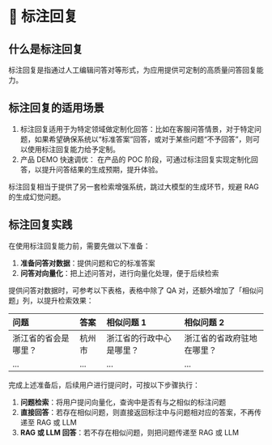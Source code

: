 # 💬 标注回复

## 什么是标注回复

标注回复是指通过人工编辑问答对等形式，为应用提供可定制的高质量问答回复能力。

## 标注回复的适用场景

1. 标注回复适用于为特定领域做定制化回答：比如在客服问答情景，对于特定问题，如果希望确保系统以“标准答案”回答，或对于某些问题“不予回答”，则可以使用标注回复能力给予定制。
2. 产品 DEMO 快速调优： 在产品的 POC 阶段，可通过标注回复实现定制化回答，以提升问答结果的生成预期，提升体验。

标注回复相当于提供了另一套检索增强系统，跳过大模型的生成环节，规避 RAG 的生成幻觉问题。

## 标注回复实践

在使用标注回复能力前，需要先做以下准备：

1. **准备问答对数据**：提供问题和它的标准答案
2. **问答对向量化**：把上述问答对，进行向量化处理，便于后续检索

提供问答对数据时，可参考以下表格，表格中除了 QA 对，还额外增加了「相似问题」列，以提升检索效果：

| 问题 | 答案 | 相似问题 1 | 相似问题 2 |
| :----- | :----- | :----- | :----- |
| 浙江省的省会是哪里？ | 杭州市 | 浙江省的行政中心是哪里？ | 浙江省的省政府驻地在哪里？ |
| ... | ...  | ... | ... |

完成上述准备后，后续用户进行提问时，可按以下步骤执行：

1. **问题检索**：将用户提问向量化，查询中是否有与之相似的标注问题
2. **直接回答**：若存在相似问题，则直接返回标注中与问题相对应的答案，不再传递至 RAG 或 LLM
3. **RAG 或 LLM 回答**：若不存在相似问题，则把问题传递至 RAG 或 LLM